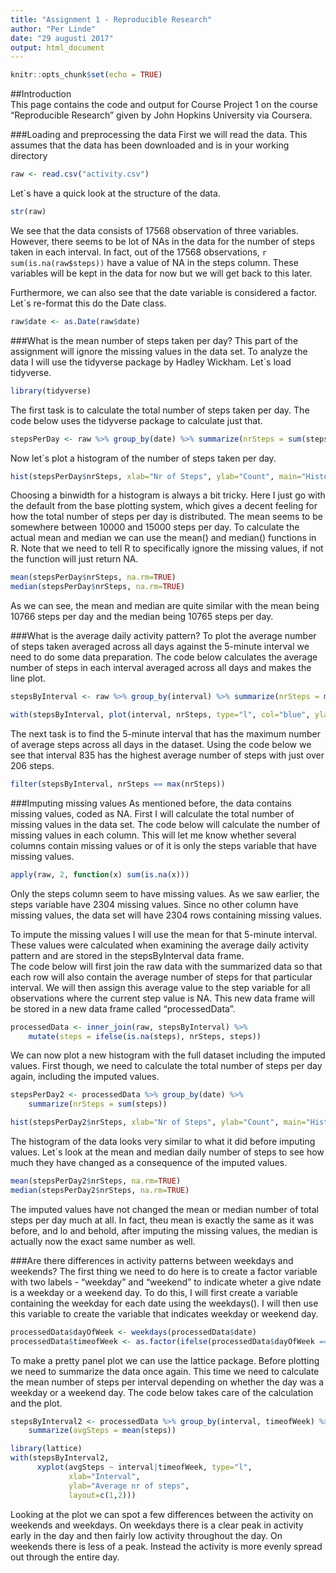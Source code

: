 ```yaml
---
title: "Assignment 1 - Reproducible Research"
author: "Per Linde"
date: "29 augusti 2017"
output: html_document
---
```


```r
knitr::opts_chunk$set(echo = TRUE)
```

##Introduction  
This page contains the code and output for Course Project 1 on the course "Reproducible Research" given by John Hopkins University via Coursera.

###Loading and preprocessing the data
First we will read the data. This assumes that the data has been downloaded and is in your working directory
```r
raw <- read.csv("activity.csv")
```

Let´s have a quick look at the structure of the data.
```r
str(raw)
```
We see that the data consists of 17568 observation of three variables.  However, there seems to be lot of NAs in the data for the number of steps taken in each interval. In fact, out of the 17568 observations, `r sum(is.na(raw$steps))` have a value of NA in the steps column. These variables will be kept in the data for now but we will get back to this later.  

Furthermore, we can also see that the date variable is considered a factor. Let´s re-format this do the Date class.
```r
raw$date <- as.Date(raw$date)
```


###What is the mean number of steps taken per day?
This part of the assignment will ignore the missing values in the data set. To analyze the data I will use the tidyverse package by Hadley Wickham. Let´s load tidyverse.
```r
library(tidyverse)
```
The first task is to calculate the total number of steps taken per day. The code below uses the tidyverse package to calculate just that. 
```r
stepsPerDay <- raw %>% group_by(date) %>% summarize(nrSteps = sum(steps))

```
Now let´s plot a histogram of the number of steps taken per day.
```r
hist(stepsPerDay$nrSteps, xlab="Nr of Steps", ylab="Count", main="Histogram of total number of steps per day")
```
  
Choosing a binwidth for a histogram is always a bit tricky. Here I just go with the default from the base plotting system, which gives a decent feeling for how the total number of steps per day is distributed. The mean seems to be somewhere between 10000 and 15000 steps per day. To calculate the actual mean and median we can use the mean() and median() functions in R. Note that we need to tell R to specifically ignore the missing values, if not the function will just return NA.
```r
mean(stepsPerDay$nrSteps, na.rm=TRUE)
median(stepsPerDay$nrSteps, na.rm=TRUE)
```
As we can see, the mean and median are quite similar with the mean being 10766 steps per day and the median being 10765 steps per day.  

###What is the average daily activity pattern?
To plot the average number of steps taken averaged across all days against the 5-minute interval we need to do some data preparation. The code below calculates the average number of steps in each interval averaged across all days and makes the line plot.
```r
stepsByInterval <- raw %>% group_by(interval) %>% summarize(nrSteps = mean(steps, na.rm=TRUE))

with(stepsByInterval, plot(interval, nrSteps, type="l", col="blue", ylab="Avg number of steps", xlab="Interval", main="Daily Activity Pattern"))
```
  
The next task is to find the 5-minute interval that has the maximum number of average steps across all days in the dataset. Using the code below we see that interval 835 has the highest average number of steps with just over 206 steps. 
```r
filter(stepsByInterval, nrSteps == max(nrSteps))
```
  
  
###Imputing missing values
As mentioned before, the data contains missing values, coded as NA. First I will calculate the total number of missing values in the data set. The code below will calculate the number of missing values in each column. This will let me know whether several columns contain missing values or of it is only the steps variable that have missing values.
```r
apply(raw, 2, function(x) sum(is.na(x)))
```
Only the steps column seem to have missing values. As we saw earlier, the steps variable have 2304 missing values. Since no other column have missing values, the data set will have 2304 rows containing missing values.
  
To impute the missing values I will use the mean for that 5-minute interval. 
These values were calculated when examining the average daily activity pattern and are stored in the stepsByInterval data frame.  
The code below will first join the raw data with the summarized data so that each row will also contain the average number of steps for that particular interval. We will then assign this average value to the step variable for all observations where the current step value is NA. This new data frame will be stored in a new data frame called "processedData".
```r
processedData <- inner_join(raw, stepsByInterval) %>% 
    mutate(steps = ifelse(is.na(steps), nrSteps, steps))
```
We can now plot a new histogram with the full dataset including the imputed values. First though, we need to calculate the total number of steps per day again, including the imputed values. 
```r
stepsPerDay2 <- processedData %>% group_by(date) %>% 
    summarize(nrSteps = sum(steps))

hist(stepsPerDay2$nrSteps, xlab="Nr of Steps", ylab="Count", main="Histogram of total number of steps per day - Including imputed values")
```
The histogram of the data looks very similar to what it did before imputing values. Let´s look at the mean and median daily number of steps to see how much they have changed as a consequence of the imputed values.
```r
mean(stepsPerDay2$nrSteps, na.rm=TRUE)
median(stepsPerDay2$nrSteps, na.rm=TRUE)

```
The imputed values have not changed the mean or median number of total steps per day much at all. In fact, theu mean is exactly the same as it was before, and lo and behold, after imputing the missing values, the median is actually now the exact same number as well.  

###Are there differences in activity patterns between weekdays and weekends?
The first thing we need to do here is to create a factor variable with two labels - "weekday" and "weekend" to indicate wheter a give ndate is a weekday or a weekend day. To do this, I will first create a variable containing the weekday for each date using the weekdays(). I will then use this variable to create the variable that indicates weekday or weekend day.
```r
processedData$dayOfWeek <- weekdays(processedData$date)
processedData$timeofWeek <- as.factor(ifelse(processedData$dayOfWeek == "lördag" | processedData$dayOfWeek == "söndag", "weekend", "weekday"))
```
  
To make a pretty panel plot we can use the lattice package. Before plotting we need to summarize the data once again. This time we need to calculate the mean number of steps per interval depending on whether the day was a weekday or a weekend day. The code below takes care of the calculation and the plot.

```r
stepsByInterval2 <- processedData %>% group_by(interval, timeofWeek) %>%
    summarize(avgSteps = mean(steps))

library(lattice)
with(stepsByInterval2, 
      xyplot(avgSteps ~ interval|timeofWeek, type="l",
             xlab="Interval",
             ylab="Average nr of steps",
             layout=c(1,2)))

```
  
Looking at the plot we can spot a few differences between the activity on weekends and weekdays. On weekdays there is a clear peak in activity early in the day and then fairly low activity throughout the day. On weekends there is less of a peak. Instead the activity is more evenly spread out through the entire day.
